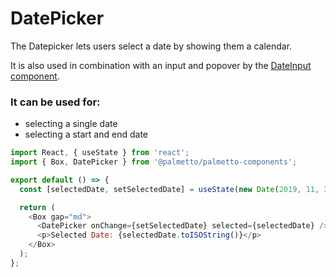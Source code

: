 
<Meta title="Components/DatePicker/Codesandbox" />

# DatePicker

The Datepicker lets users select a date by showing them a calendar.

It is also used in combination with an input and popover by the [DateInput component](/?path=/docs/components-dateinput-overview--basic-usage).

### It can be used for:

- selecting a single date
- selecting a start and end date

```js codesandbox=palmetto-components
import React, { useState } from 'react';
import { Box, DatePicker } from '@palmetto/palmetto-components';

export default () => {
  const [selectedDate, setSelectedDate] = useState(new Date(2019, 11, 3));

  return (
    <Box gap="md">
      <DatePicker onChange={setSelectedDate} selected={selectedDate} />
      <p>Selected Date: {selectedDate.toISOString()}</p>
    </Box>
  );
};
```
